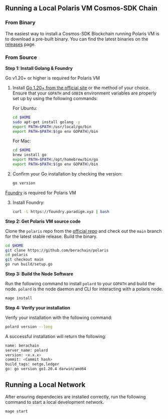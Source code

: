 ## Running a Local Polaris VM Cosmos-SDK Chain

### From Binary

The easiest way to install a Cosmos-SDK Blockchain running Polaris VM is to download a pre-built binary. You can find the latest binaries on the [releases](https://github.com/berachain/polaris/releases) page.

### From Source

**Step 1: Install Golang & Foundry**

Go v1.20+ or higher is required for Polaris VM

1. Install [Go 1.20+ from the official site](https://go.dev/dl/) or the method of your choice. Ensure that your `GOPATH` and `GOBIN` environment variables are properly set up by using the following commands:

   For Ubuntu:

   ```sh
   cd $HOME
   sudo apt-get install golang -y
   export PATH=$PATH:/usr/local/go/bin
   export PATH=$PATH:$(go env GOPATH)/bin
   ```

   For Mac:

   ```sh
   cd $HOME
   brew install go
   export PATH=$PATH:/opt/homebrew/bin/go
   export PATH=$PATH:$(go env GOPATH)/bin
   ```

2. Confirm your Go installation by checking the version:

   ```sh
   go version
   ```

[Foundry](https://book.getfoundry.sh/getting-started/installation) is required for Polaris VM

3. Install Foundry:

   ```sh
   curl -L https://foundry.paradigm.xyz | bash
   ```

**Step 2: Get Polaris VM source code**

Clone the `polaris` repo from the [official repo](https://github.com/berachain/polaris/) and check
out the `main` branch for the latest stable release.
Build the binary.

```bash
cd $HOME
git clone https://github.com/berachain/polaris
cd polaris
git checkout main
go run build/setup.go
```

**Step 3: Build the Node Software**

Run the following command to install `polard` to your `GOPATH` and build the node. `polard` is the node daemon and CLI for interacting with a polaris node.

```bash
mage install
```

**Step 4: Verify your installation**

Verify your installation with the following command:

```bash
polard version --long
```

A successful installation will return the following:

```bash
name: berachain
server_name: polard
version: <x.x.x>
commit: <Commit hash>
build_tags: netgo,ledger
go: go version go1.20.4 darwin/amd64
```

## Running a Local Network

After ensuring dependecies are installed correctly, run the following command to start a local development network.
```bash
mage start
```